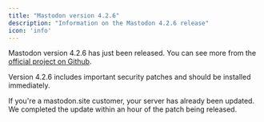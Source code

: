 ```yaml
---
title: "Mastodon version 4.2.6"
description: "Information on the Mastodon 4.2.6 release"
icon: 'info'
---
```


Mastodon version 4.2.6 has just been released. You can see more from the [official project on Github](https://github.com/mastodon/mastodon/releases/tag/v4.2.6).

<Warning>Version 4.2.6 includes important security patches and should be installed immediately.</Warning>

If you're a mastodon.site customer, your server has already been updated. We completed the update within an hour of the patch being released.

<Snippet file="server-version.mdx" />
